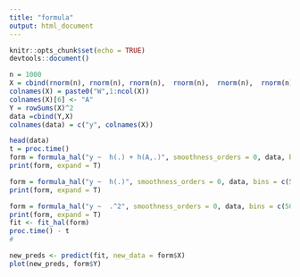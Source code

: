 ```yaml
---
title: "formula"
output: html_document
---
```


```r
knitr::opts_chunk$set(echo = TRUE)
devtools::document()

```




```r
n = 1000
X = cbind(rnorm(n), rnorm(n), rnorm(n),  rnorm(n),  rnorm(n),  rnorm(n))
colnames(X) = paste0("W",1:ncol(X))
colnames(X)[6] <- "A"
Y = rowSums(X)^2 
data =cbind(Y,X)
colnames(data) = c("y", colnames(X))
```


```r
head(data)
t = proc.time()
form = formula_hal("y ~  h(.) + h(A,.)", smoothness_orders = 0, data, bins = c(50,15), screen_cor_pval = NULL)
print(form, expand = T)

form = formula_hal("y ~  h(.)", smoothness_orders = 0, data, bins = c(50,15), screen_cor_pval = NULL)
print(form, expand = T)

form = formula_hal("y ~  .^2", smoothness_orders = 0, data, bins = c(50,15), screen_cor_pval = NULL)
print(form, expand = T)
fit <- fit_hal(form)
proc.time() - t
#
```

```r
new_preds <- predict(fit, new_data = form$X)
plot(new_preds, form$Y)

```













